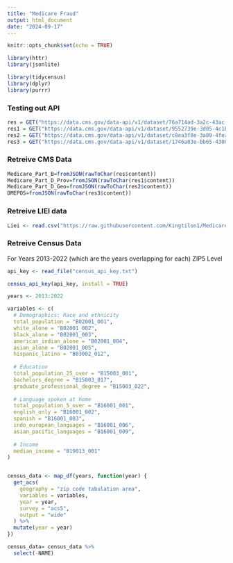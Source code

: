 ---
title: "Medicare Fraud"
output: html_document
date: "2024-09-17"
---

```{r setup, include=FALSE}
knitr::opts_chunk$set(echo = TRUE)
```

```{r}
library(httr)
library(jsonlite)

library(tidycensus)
library(dplyr)
library(purrr)

```




### Testing out API
```{r}


res = GET("https://data.cms.gov/data-api/v1/dataset/76a714ad-3a2c-43ac-b76d-9dadf8f7d890/data")
res1 = GET("https://data.cms.gov/data-api/v1/dataset/9552739e-3d05-4c1b-8eff-ecabf391e2e5/data")
res2 = GET("https://data.cms.gov/data-api/v1/dataset/c8ea3f8e-3a09-4fea-86f2-8902fb4b0920/data")
res3 = GET("https://data.cms.gov/data-api/v1/dataset/1746a83e-bb65-4300-8e02-21edbab77c6b/data")
```



### Retreive CMS Data

```{r}
Medicare_Part_B=fromJSON(rawToChar(res$content))
Medicare_Part_D_Prov=fromJSON(rawToChar(res1$content))
Medicare_Part_D_Geo=fromJSON(rawToChar(res2$content))
DMEPOS=fromJSON(rawToChar(res3$content))
```

### Retreive LIEI data

```{r}
Liei <- read.csv("https://raw.githubusercontent.com/Kingtilon1/Medicare-Fraud-Detection/refs/heads/main/LIEI_UPDATED_Sept_2024.csv")
```

### Retreive Census Data

For Years 2013-2022 (which are the years overlapping for each)
ZIP5 Level

```{r}

api_key <- read_file("census_api_key.txt")

census_api_key(api_key, install = TRUE)

years <- 2013:2022

variables <- c(
  # Demographics: Race and ethnicity
  total_population = "B02001_001",
  white_alone = "B02001_002",
  black_alone = "B02001_003",
  american_indian_alone = "B02001_004",
  asian_alone = "B02001_005",
  hispanic_latino = "B03002_012",
  
  # Education
  total_population_25_over = "B15003_001",
  bachelors_degree = "B15003_017",
  graduate_professional_degree = "B15003_022",
  
  # Language spoken at home
  total_population_5_over = "B16001_001",
  english_only = "B16001_002",
  spanish = "B16001_003",
  indo_european_languages = "B16001_006",
  asian_pacific_languages = "B16001_009",
  
  # Income
  median_income = "B19013_001"
)


census_data <- map_df(years, function(year) {
  get_acs(
    geography = "zip code tabulation area",  
    variables = variables,                   
    year = year,                             
    survey = "acs5",                         
    output = "wide"                          
  ) %>%
  mutate(year = year)                        
})

census_data= census_data %>%
  select(-NAME)

```

